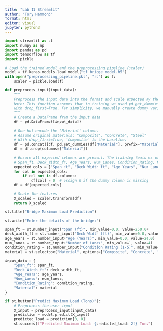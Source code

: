```yaml
---
title: "Lab 11 Streamlit"
author: "Tory Hammond"
format: html
editor: visual
jupyter: python3
---
```


```python
import streamlit as st
import numpy as np
import pandas as pd
import tensorflow as tf
import pickle

# Load the trained model and the preprocessing pipeline (scaler)
model = tf.keras.models.load_model("tf_bridge_model.h5")
with open("preprocessing_pipeline.pkl", "rb") as f:
    scaler = pickle.load(f)

def preprocess_input(input_data):
    """
    Preprocess the input data into the format and scale expected by the model.
    Note: This function assumes that in training we used pd.get_dummies on 'Material'
    with drop_first=True. For simplicity, we manually create dummy variables.
    """
    # Create a DataFrame from the input data
    df = pd.DataFrame([input_data])
    
    # One-hot encode the 'Material' column.
    # Assume original materials: "Composite", "Concrete", "Steel".
    # With drop_first=True, "Composite" is the baseline.
    df = pd.concat([df, pd.get_dummies(df["Material"], prefix="Material", drop_first=True)], axis=1)
    df = df.drop(columns=["Material"])
    
    # Ensure all expected columns are present. The training features order:
    # Span_ft, Deck_Width_ft, Age_Years, Num_Lanes, Condition_Rating, Material_Concrete, Material_Steel
    expected_cols = ["Span_ft", "Deck_Width_ft", "Age_Years", "Num_Lanes", "Condition_Rating", "Material_Concrete", "Material_Steel"]
    for col in expected_cols:
        if col not in df.columns:
            df[col] = 0  # assign 0 if the dummy column is missing
    df = df[expected_cols]
    
    # Scale the features
    X_scaled = scaler.transform(df)
    return X_scaled

st.title("Bridge Maximum Load Prediction")

st.write("Enter the details of the bridge:")

span_ft = st.number_input("Span (ft)", min_value=0.0, value=250.0)
deck_width_ft = st.number_input("Deck Width (ft)", min_value=0.0, value=40.0)
age_years = st.number_input("Age (Years)", min_value=0.0, value=20.0)
num_lanes = st.number_input("Number of Lanes", min_value=1, value=4)
condition_rating = st.number_input("Condition Rating (1-5)", min_value=1, max_value=5, value=4)
material = st.selectbox("Material", options=["Composite", "Concrete", "Steel"])

input_data = {
    "Span_ft": span_ft,
    "Deck_Width_ft": deck_width_ft,
    "Age_Years": age_years,
    "Num_Lanes": num_lanes,
    "Condition_Rating": condition_rating,
    "Material": material
}

if st.button("Predict Maximum Load (Tons)"):
    # Preprocess the user input
    X_input = preprocess_input(input_data)
    prediction = model.predict(X_input)
    predicted_load = prediction[0, 0]
    st.success(f"Predicted Maximum Load: {predicted_load:.2f} Tons")

```
